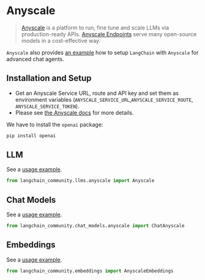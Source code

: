 # Anyscale

>[Anyscale](https://www.anyscale.com) is a platform to run, fine tune and scale LLMs via production-ready APIs.
> [Anyscale Endpoints](https://docs.anyscale.com/endpoints/overview) serve many open-source models in a cost-effective way.

`Anyscale` also provides [an example](https://docs.anyscale.com/endpoints/model-serving/examples/langchain-integration) 
how to setup `LangChain` with `Anyscale` for advanced chat agents.

## Installation and Setup

- Get an Anyscale Service URL, route and API key and set them as environment variables (`ANYSCALE_SERVICE_URL`,`ANYSCALE_SERVICE_ROUTE`, `ANYSCALE_SERVICE_TOKEN`). 
- Please see [the Anyscale docs](https://www.anyscale.com/get-started) for more details.

We have to install the `openai` package:

```bash
pip install openai
```

## LLM

See a [usage example](/docs/integrations/llms/anyscale).

```python
from langchain_community.llms.anyscale import Anyscale
```

## Chat Models

See a [usage example](/docs/integrations/chat/anyscale).

```python
from langchain_community.chat_models.anyscale import ChatAnyscale
```

## Embeddings

See a [usage example](/docs/integrations/text_embedding/anyscale).

```python
from langchain_community.embeddings import AnyscaleEmbeddings
```
